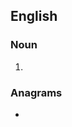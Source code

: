 {{also|Metiers|métiers}}
==English==

===Noun===
{{head|en|noun plural form}}

# {{plural of|metier|lang=en}}

===Anagrams===
* {{anagrams|en|a=eeimrst|-meister|meister|reemits|retimes|tremies}}